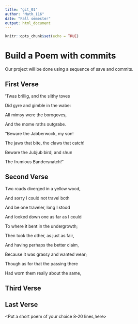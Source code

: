 ---
title: "git_01"
author: "Math_116"
date: "Fall semester"
output: html_document
---

```{r setup, include=FALSE}
knitr::opts_chunk$set(echo = TRUE)
```
# Build a Poem with commits
Our project will be done using a sequence of save and commits.

## First Verse 
<Put the first two verses of Jabberwocky by Lewis Carrol in this section>
’Twas brillig, and the slithy toves 

Did gyre and gimble in the wabe: 

All mimsy were the borogoves, 

And the mome raths outgrabe.

“Beware the Jabberwock, my son! 

The jaws that bite, the claws that catch! 

Beware the Jubjub bird, and shun 

The frumious Bandersnatch!” 

## Second Verse
<Put the first two verses of The Road Not Taken by Robert Frost here>
Two roads diverged in a yellow wood,

And sorry I could not travel both

And be one traveler, long I stood

And looked down one as far as I could

To where it bent in the undergrowth;

Then took the other, as just as fair,

And having perhaps the better claim,

Because it was grassy and wanted wear;

Though as for that the passing there

Had worn them really about the same,

## Third Verse
<Put the first two verses of The Walrus and the Carpenter here>

## Last Verse
<Put a short poem of your choice 8-20 lines,here>
